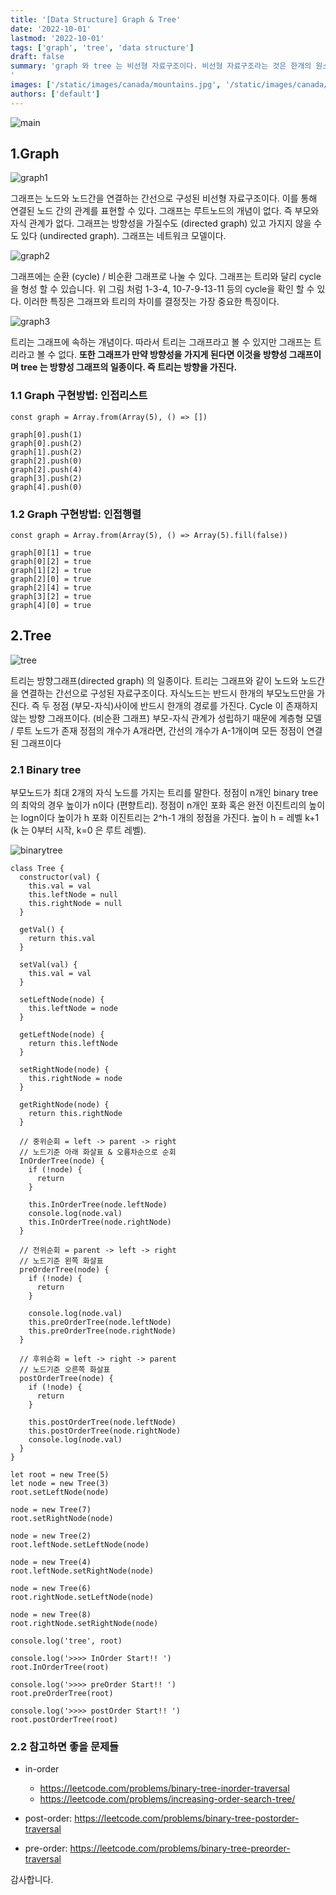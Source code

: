 ```yaml
---
title: '[Data Structure] Graph & Tree'
date: '2022-10-01'
lastmod: '2022-10-01'
tags: ['graph', 'tree', 'data structure']
draft: false
summary: 'graph 와 tree 는 비선형 자료구조이다. 비선형 자료구조라는 것은 한개의 원소 다음에 한개의 원소가 오는 선형구조와 달리 다대다 관계로 설정되어있는 구조를 말한다. 중급이상의 코딩테스트 문제에서는 거의 필수적으로 나오는 개념이고 실무진 인터뷰에서도 이들의 차이에 대해 설명하는 경우도 나오기 때문에 반드시 아는 것이 중요하다.
'
images: ['/static/images/canada/mountains.jpg', '/static/images/canada/toronto.jpg']
authors: ['default']
---
```


![main](/static/graph-tree/cover.jpg)

## 1.Graph

![graph1](/static/graph-tree/graph1.png)

그래프는 노드와 노드간을 연결하는 간선으로 구성된 비선형 자료구조이다. 이를 통해 연결된 노드 간의 관계를 표현할 수 있다. 그래프는 루트노드의 개념이 없다. 즉 부모와 자식 관계가 없다.
그래프는 방향성을 가질수도 (directed graph) 있고 가지지 않을 수도 있다 (undirected graph). 그래프는 네트워크 모델이다.

![graph2](/static/graph-tree/graph2.png)

그래프에는 순환 (cycle) / 비순환 그래프로 나눌 수 있다.
그래프는 트리와 달리 cycle 을 형성 할 수 있습니다.
위 그림 처럼 1-3-4, 10-7-9-13-11 등의 cycle을 확인 할 수 있다.
이러한 특징은 그래프와 트리의 차이를 결정짓는 가장 중요한 특징이다.

![graph3](/static/graph-tree/graph3.png)

트리는 그래프에 속하는 개념이다. 따라서 트리는 그래프라고 볼 수 있지만 그래프는 트리라고 볼 수 없다.
**또한 그래프가 만약 방향성을 가지게 된다면 이것을 방향성 그래프이며 tree 는 방향성 그래프의 일종이다. 즉 트리는 방향을 가진다.**

### 1.1 Graph 구현방법: 인접리스트

```tsx
const graph = Array.from(Array(5), () => [])

graph[0].push(1)
graph[0].push(2)
graph[1].push(2)
graph[2].push(0)
graph[2].push(4)
graph[3].push(2)
graph[4].push(0)
```

### 1.2 Graph 구현방법: 인접행렬

```tsx
const graph = Array.from(Array(5), () => Array(5).fill(false))

graph[0][1] = true
graph[0][2] = true
graph[1][2] = true
graph[2][0] = true
graph[2][4] = true
graph[3][2] = true
graph[4][0] = true
```

## 2.Tree

![tree](/static/graph-tree/tree.png)

트리는 방향그래프(directed graph) 의 일종이다. 트리는 그래프와 같이 노드와 노드간을 연결하는 간선으로 구성된 자료구조이다. 자식노드는 반드시 한개의 부모노드만을 가진다.
즉 두 정점 (부모-자식)사이에 반드시 한개의 경로를 가진다. Cycle 이 존재하지 않는 방향 그래프이다. (비순환 그래프) 부모-자식 관계가 성립하기 때문에 계층형 모델 / 루트 노드가 존재
정점의 개수가 A개라면, 간선의 개수가 A-1개이며 모든 정점이 연결된 그래프이다

### 2.1 Binary tree

부모노드가 최대 2개의 자식 노드를 가지는 트리를 말한다. 정점이 n개인 binary tree 의 최악의 경우 높이가 n이다 (편향트리). 정점이 n개인 포화 혹은 완전 이진트리의 높이는 logn이다
높이가 h 포화 이진트리는 2^h-1 개의 정점을 가진다. 높이 h = 레벨 k+1 (k 는 0부터 시작, k=0 은 루트 레벨).

![binarytree](/static/graph-tree/binarytree.png)

```tsx
class Tree {
  constructor(val) {
    this.val = val
    this.leftNode = null
    this.rightNode = null
  }

  getVal() {
    return this.val
  }

  setVal(val) {
    this.val = val
  }

  setLeftNode(node) {
    this.leftNode = node
  }

  getLeftNode(node) {
    return this.leftNode
  }

  setRightNode(node) {
    this.rightNode = node
  }

  getRightNode(node) {
    return this.rightNode
  }

  // 중위순회 = left -> parent -> right
  // 노드기준 아래 화살표 & 오름차순으로 순회
  InOrderTree(node) {
    if (!node) {
      return
    }

    this.InOrderTree(node.leftNode)
    console.log(node.val)
    this.InOrderTree(node.rightNode)
  }

  // 전위순회 = parent -> left -> right
  // 노드기준 왼쪽 화살표
  preOrderTree(node) {
    if (!node) {
      return
    }

    console.log(node.val)
    this.preOrderTree(node.leftNode)
    this.preOrderTree(node.rightNode)
  }

  // 후위순회 = left -> right -> parent
  // 노드기준 오른쪽 화살표
  postOrderTree(node) {
    if (!node) {
      return
    }

    this.postOrderTree(node.leftNode)
    this.postOrderTree(node.rightNode)
    console.log(node.val)
  }
}

let root = new Tree(5)
let node = new Tree(3)
root.setLeftNode(node)

node = new Tree(7)
root.setRightNode(node)

node = new Tree(2)
root.leftNode.setLeftNode(node)

node = new Tree(4)
root.leftNode.setRightNode(node)

node = new Tree(6)
root.rightNode.setLeftNode(node)

node = new Tree(8)
root.rightNode.setRightNode(node)

console.log('tree', root)

console.log('>>>> InOrder Start!! ')
root.InOrderTree(root)

console.log('>>>> preOrder Start!! ')
root.preOrderTree(root)

console.log('>>>> postOrder Start!! ')
root.postOrderTree(root)
```

### 2.2 참고하면 좋을 문제들

- in-order

  - https://leetcode.com/problems/binary-tree-inorder-traversal
  - https://leetcode.com/problems/increasing-order-search-tree/

- post-order: https://leetcode.com/problems/binary-tree-postorder-traversal

- pre-order: https://leetcode.com/problems/binary-tree-preorder-traversal

감사합니다.
